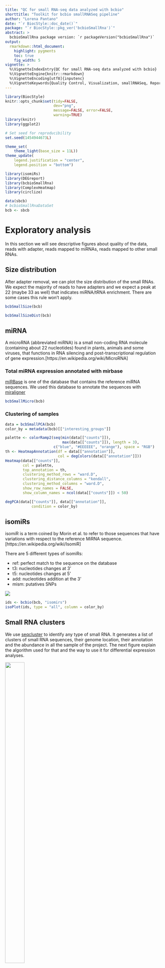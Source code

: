 ```yaml
---
title: "QC for small RNA-seq data analyzed with bcbio"
shorttitle: "Toolkit for bcbio smallRNASeq pipeline"
author: "Lorena Pantano"
date: "`r BiocStyle::doc_date()`"
package: "`r BiocStyle::pkg_ver('bcbioSmallRna')`"
abstract: >
  bcbioSmallRna package version: `r packageVersion("bcbioSmallRna")`
output:
  rmarkdown::html_document:
    highlight: pygments
    toc: true
    fig_width: 5
vignette: >
  %\VignetteIndexEntry{QC for small RNA-seq data analyzed with bcbio}
  %\VignetteEngine{knitr::rmarkdown}
  %\VignetteEncoding[utf8]{inputenc}
  %\VignetteKeywords{Quality Control, Visualization, smallRNASeq, ReportWriting}
---
```


```r
library(BiocStyle)
knitr::opts_chunk$set(tidy=FALSE,
                      dev="png",
                      message=FALSE, error=FALSE,
                      warning=TRUE)
library(knitr)
library(ggplot2)

# Set seed for reproducibility
set.seed(1454944673L)

theme_set(
    theme_light(base_size = 11L))
theme_update(
    legend.justification = "center",
    legend.position = "bottom")
```

```r
library(isomiRs)
library(DEGreport)
library(bcbioSmallRna)
library(ComplexHeatmap)
library(circlize)

data(sbcb)
# bcbioSmallRnaDataSet
bcb <- sbcb
```


# Exploratory analysis

In this section we will see descriptive figures about quality of the data, 
reads with adapter, reads mapped to miRNAs, reads mapped to other small RNAs. 


## Size distribution

After adapter removal, we can plot the size distribution of the small RNAs.
We expect the majority of reads to have adapters and we expect a peak
at 22 (maybe 33 as well) that indicates miRNA/tRNA enrichment. There
are some cases this rule won't apply.

```r
bcbSmallSize(bcb)
```

```r
bcbSmallSizeDist(bcb)
```

## miRNA

A microRNA (abbreviated miRNA) is a small non-coding RNA molecule (containing about 22 nucleotides) found in plants, animals and some viruses, that functions in RNA silencing and post-transcriptional regulation of gene expression.[https://en.wikipedia.org/wiki/MicroRNA]

### Total miRNA expression annotated with mirbase

[miRBase](www.mirbase.org) is one of the database that contains the reference miRNA sequences. We used this database to annotate the sequences with [miraligner](http://seqcluster.readthedocs.io/mirna_annotation.html)

```r
bcbSmallMicro(bcb)
```

### Clustering of samples

```r
data = bcbSmallPCA(bcb)
color_by = metadata(bcb)[["interesting_groups"]]
```

```r
palette <- colorRamp2(seq(min(data[["counts"]]),
                          max(data[["counts"]]), length = 3),
                      c("blue", "#EEEEEE", "orange"), space = "RGB")
th <- HeatmapAnnotation(df = data[["annotation"]],
                        col = degColors(data[["annotation"]]))
Heatmap(data[["counts"]],
        col = palette,
        top_annotation = th,
        clustering_method_rows = "ward.D",
        clustering_distance_columns = "kendall",
        clustering_method_columns = "ward.D",
        show_row_names = FALSE,
        show_column_names = ncol(data[["counts"]]) < 50)
```

```r
degPCA(data[["counts"]], data[["annotation"]],
            condition = color_by)
```


## isomiRs

isomiR is a term coined by Morin et al. to refer to those sequences that have variations with respect to the reference MiRNA sequence. [https://en.wikipedia.org/wiki/IsomiR]

There are 5 different types of isomiRs:

* ref: perfect match to the sequence on the database
* t3: nucleotides changes at 3'
* t5: nucleotides changes at 5'
* add: nucleotides addition at the 3'
* mism: putatives SNPs

![](http://ars.els-cdn.com/content/image/1-s2.0-S0168952512001126-gr1.jpg)

```r
ids <- bcbio(bcb, "isomirs")
isoPlot(ids, type = "all", column = color_by)
```


## Small RNA clusters

We use [seqcluster](http://seqcluster.readthedocs.io/getting_started.html) to identify any type of small RNA. It generates a list of clusters of small RNA sequences, their genome location, their annotation and the abundance in all the sample of the project. The next figure explain the algorithm used for that and the way to use it for differential expression analyses.

<div style="width:250px; height=250px">
![](http://seqcluster.readthedocs.io/_images/seqcluster.png){ width=50% }
</div>

This file generated by seqcluster, `seqcluster.db`, can be used with the page `reader.html` after downloading from [here](https://github.com/lpantano/seqclusterViz/archive/master.zip). 

See example:

[![IMAGE ALT TEXT](http://i.makeagif.com/media/7-03-2016/M0GjW2.gif)](https://youtu.be/Zjzte8n2-Sg "Example")

## SmallRNA types detected


```r
metadata(experiments(bcb)[["cluster"]])[["size"]] %>% 
    ggplot(aes(x = size, y = pct, fill = priority)) +
    geom_bar(stat = "identity", position = "dodge")
```


```r
bcbSmallCluster(bcb)
```


### Clustering of samples

```r
data = bcbSmallPCA(bcb, "cluster")
color_by = metadata(bcb)[["interesting_groups"]]
```

```r
palette <- colorRamp2(seq(min(data[["counts"]]),
                          max(data[["counts"]]), length = 3),
                      c("blue", "#EEEEEE", "orange"), space = "RGB")
th <- HeatmapAnnotation(df = data[["annotation"]],
                        col = degColors(data[["annotation"]]))
Heatmap(data[["counts"]],
        col = palette,
        top_annotation = th,
        clustering_method_rows = "ward.D",
        clustering_distance_columns = "kendall",
        clustering_method_columns = "ward.D",
        show_row_names = FALSE,
        show_column_names = ncol(data[["counts"]]) < 50)
```

```r
degPCA(data[["counts"]], data[["annotation"]],
            condition = color_by)
```

# Session 

```r
devtools::session_info()
```

